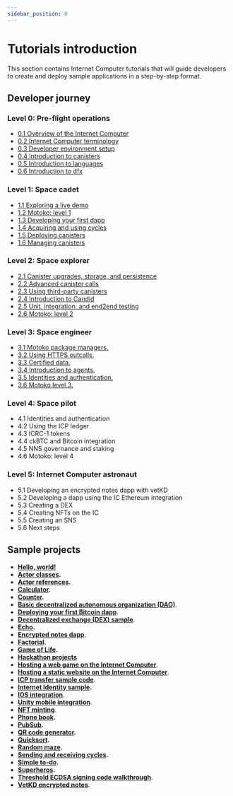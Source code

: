```yaml
---
sidebar_position: 0
---
```

# Tutorials introduction

This section contains Internet Computer tutorials that will guide developers to create and deploy sample applications in a step-by-step format.

## Developer journey

### Level 0: Pre-flight operations

- [0.1 Overview of the Internet Computer](developer-journey/level-0/01-ic-overview.md)
- [0.2 Internet Computer terminology](developer-journey/level-0/02-ic-terms.md)
- [0.3 Developer environment setup](developer-journey/level-0/03-dev-env.md)
- [0.4 Introduction to canisters](developer-journey/level-0/04-intro-canisters.md)
- [0.5 Introduction to languages](developer-journey/level-0/05-intro-languages.md)
- [0.6 Introduction to dfx](developer-journey/level-0/06-intro-dfx.md)

### Level 1: Space cadet

- [1.1 Exploring a live demo](developer-journey/level-1/1.1-live-demo.md)
- [1.2 Motoko: level 1](developer-journey/level-1/1.2-motoko-lvl1.md)
- [1.3 Developing your first dapp](developer-journey/level-1/1.3-first-dapp.md)
- [1.4 Acquiring and using cycles](developer-journey/level-1/1.4-using-cycles.md)
- [1.5 Deploying canisters](developer-journey/level-1/1.5-deploying-canisters.md)
- [1.6 Managing canisters](developer-journey/level-1/1.6-managing-canisters.md)

### Level 2: Space explorer

- [2.1 Canister upgrades, storage, and persistence](developer-journey/level-2/2.1-storage-persistence.md)
- [2.2 Advanced canister calls](developer-journey/level-2/2.2-advanced-canister-calls.md)
- [2.3 Using third-party canisters](developer-journey/level-2/2.3-third-party-canisters.md)
- [2.4 Introduction to Candid](developer-journey/level-2/2.4-intro-candid.md)
- [2.5 Unit, integration, and end2end testing](developer-journey/level-2/2.5-unit-testing.md)
- [2.6 Motoko: level 2](developer-journey/level-2/2.6-motoko-lvl2.md)

### Level 3: Space engineer 

- [3.1 Motoko package managers.](developer-journey/level-3/3.1-package-managers.md)
- [3.2 Using HTTPS outcalls.](developer-journey/level-3/3.2-https-outcalls.md)
- [3.3 Certified data.](developer-journey/level-3/3.3-certified-data.md)
- [3.4 Introduction to agents.](developer-journey/level-3/3.4-intro-to-agents.md)
- [3.5 Identities and authentication.](developer-journey/level-3/3.5-identities-and-auth.md)
- [3.6 Motoko level 3.](developer-journey/level-3/3.6-motoko-lvl3.md)

### Level 4: Space pilot

- 4.1 Identities and authentication
- 4.2 Using the ICP ledger
- 4.3 ICRC-1 tokens
- 4.4 ckBTC and Bitcoin integration
- 4.5 NNS governance and staking
- 4.6 Motoko: level 4

### Level 5: Internet Computer astronaut 

- 5.1 Developing an encrypted notes dapp with vetKD
- 5.2 Developing a dapp using the IC Ethereum integration
- 5.3 Creating a DEX
- 5.4 Creating NFTs on the IC
- 5.5 Creating an SNS
- 5.6 Next steps


## Sample projects
- **[Hello, world!](../samples/hello)**
- **[Actor classes](../samples/actor-classes).**
- **[Actor references](../samples/actor-reference).**
- **[Calculator](../samples/calculator).**
- **[Counter](../samples/counter).**
- **[Basic decentralized autonomous organization (DAO)](../samples/dao)**.
- **[Deploying your first Bitcoin dapp](../samples/deploying-your-first-bitcoin-dapp)**.
- **[Decentralized exchange (DEX) sample](../samples/dex)**.
- **[Echo](../samples/echo).**
- **[Encrypted notes dapp](../samples/encrypted-notes)**.
- **[Factorial](../samples/factorial).**
- **[Game of Life](../samples/game-of-life).**
- **[Hackathon projects](../samples/hackathon-projects)**.
- **[Hosting a web game on the Internet Computer](../samples/host-a-webgame)**.
- **[Hosting a static website on the Internet Computer](../samples/host-a-website)**.
- **[ICP transfer sample code](../samples/token-transfer)**.
- **[Internet Identity sample](../samples/internet-identity-sample).**
- **[IOS integration](../samples/ios-integration)**.
- **[Unity mobile integration](../samples/native-app-integration)**.
- **[NFT minting](../samples/nft)**.
- **[Phone book](../samples/phonebook).**
- **[PubSub](../samples/pub-sub).**
- **[QR code generator](../samples/qr-code).**
- **[Quicksort](../samples/quicksort).**
- **[Random maze](../samples/random-maze).**
- **[Sending and receiving cycles](../samples/sending-and-receiving-cycles).**
- **[Simple to-do](../samples/simple-to-do).**
- **[Superheros](../samples/superheros).**
- **[Threshold ECDSA signing code walkthrough](../samples/t-ecdsa-sample)**.
- **[VetKD encrypted notes](../samples/vetkd-encrypted-notes)**.

